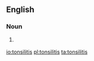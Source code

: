 ==English==

===Noun===
{{en-noun|tonsilitises}}

# {{medicine}} {{alternative spelling of|tonsillitis}}

[[io:tonsilitis]]
[[pl:tonsilitis]]
[[ta:tonsilitis]]